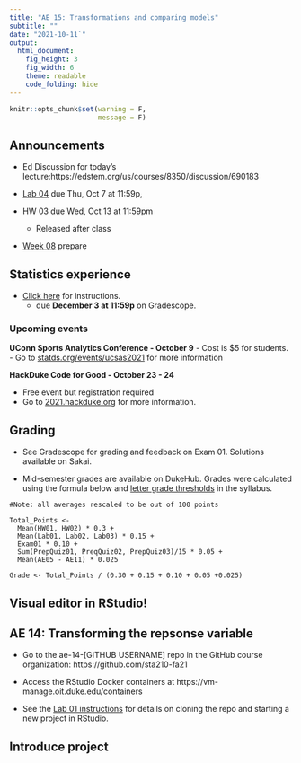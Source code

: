 ```yaml
---
title: "AE 15: Transformations and comparing models" 
subtitle: ""
date: "2021-10-11`"
output: 
  html_document: 
    fig_height: 3
    fig_width: 6
    theme: readable
    code_folding: hide
---
```


```r
knitr::opts_chunk$set(warning = F, 
                      message = F)
```


## Announcements

- Ed Discussion for today's lecture:https://edstem.org/us/courses/8350/discussion/690183

- [Lab 04](https://sta210-fa21.netlify.app/labs/lab-04-penguins.html) due Thu, Oct 7 at 11:59p, 

- HW 03 due Wed, Oct 13 at 11:59pm
  - Released after class

- [Week 08](https://sta210-fa21.netlify.app/prepare/week-08.html) prepare 


## Statistics experience 

- [Click here]() for instructions. 
  - due **December 3 at 11:59p** on Gradescope.
  


### Upcoming events

**UConn Sports Analytics Conference - October 9**
- Cost is $5 for students. 
- Go to [statds.org/events/ucsas2021](https://statds.org/events/ucsas2021/index.html) for more information 

**HackDuke Code for Good - October 23 - 24**

- Free event but registration required
- Go to [2021.hackduke.org](https://2021.hackduke.org/) for more information. 
 
## Grading 

- See Gradescope for grading and feedback on Exam 01. Solutions available on Sakai. 

- Mid-semester grades are available on DukeHub. Grades were calculated using the formula below and [letter grade thresholds](https://sta210-fa21.netlify.app/syllabus/#grading) in the syllabus. 

```
#Note: all averages rescaled to be out of 100 points

Total_Points <- 
  Mean(HW01, HW02) * 0.3 + 
  Mean(Lab01, Lab02, Lab03) * 0.15 + 
  Exam01 * 0.10 + 
  Sum(PrepQuiz01, PreqQuiz02, PrepQuiz03)/15 * 0.05 + 
  Mean(AE05 - AE11) * 0.025

Grade <- Total_Points / (0.30 + 0.15 + 0.10 + 0.05 +0.025)
```

## Visual editor in RStudio! 

##  AE 14: Transforming the repsonse variable

- Go to the ae-14-[GITHUB USERNAME] repo in the GitHub course organization: https://github.com/sta210-fa21

- Access the RStudio Docker containers at https://vm-manage.oit.duke.edu/containers

- See the [Lab 01 instructions](https://sta210-fa21.netlify.app/labs/lab-01-ikea.html) for details on cloning the repo and starting a new project in RStudio.

## Introduce project



